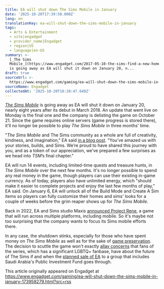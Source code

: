 ```yaml
---
title: EA will shut down The Sims Mobile in January
date: '2025-10-20T17:39:58.000Z'
lang: en
translationKey: ea-will-shut-down-the-sims-mobile-in-january
tags:
  - Arts & Entertainment
  - site|engadget
  - provider_name|Engadget
  - region|US
  - language|en-US
summary: >-
  [_The Sims
  Mobile_](https://www.engadget.com/2017-05-10-the-sims-find-a-new-home-on-ios-and-android.html)
  is going away as EA will shut it down on January 20, n...
draft: true
sourceUrl: >-
  https://www.engadget.com/gaming/ea-will-shut-down-the-sims-mobile-in-january-173958279.html?src=rss
sourceName: Engadget
collectedAt: '2025-10-20T18:20:47.640Z'
---
```

[_The Sims Mobile_](https://www.engadget.com/2017-05-10-the-sims-find-a-new-home-on-ios-and-android.html) is going away as EA will shut it down on January 20, nearly eight years after its debut in March 2018. An update that went live on Monday is the final one and the company is delisting the game on October 21. Since the game requires online servers (game progress is stored there), it'll no longer be possible to play _The Sims Mobile_ in three months' time.

"_The Sims Mobile_ and The Sims community as a whole are full of creativity, kindness, and imagination," EA said [in a blog post](https://www.ea.com/games/the-sims/the-sims-mobile/news/final-update). "You’ve amazed us with your stories, builds, and Sims. We’re proud to have shared this journey with you, and as a token of our appreciation, we’ve prepared a few surprises as we head into _TSM_’s final chapter."

EA will run 14 events, including limited-time quests and treasure hunts, in _The Sims Mobile_ over the next few months. It's no longer possible to spend any real money in the game, though players can use their existing in-game currency. As of today, players also have unlimited energy, which "should make it easier to complete projects and enjoy the last few months of play," EA said. On January 6, EA will unlock all of the Build Mode and Create A Sim items so players can fully customize their homes and sims' looks for a couple of weeks before the grim reaper shows up for _The Sims Mobile._

Back in 2022, EA and Sims studio Maxis [announced Project Rene](https://www.engadget.com/the-sims-5-cross-platform-project-rene-ea-maxis-mobile-freeplay-185822870.html), a game that will run across multiple platforms, including mobile. So it's maybe not too surprising that the company wants to focus its Sims mobile efforts there.

In any case, the shutdown stinks, especially for those who have spent money on _The Sims Mobile_ as well as for the sake of [game preservation](https://www.engadget.com/gaming/the-stop-killing-games-movement-is-nearing-an-official-meeting-with-eu-lawmakers-191535413.html). The decision to scuttle the game won't exactly [allay concerns](https://slate.com/technology/2025/10/the-sims-electronic-arts-games-jared-kushner-saudi-arabia.html) that fans of the series, which has a significant LGBTQ+ fanbase, have about the future of The Sims if and when the [planned sale of EA](https://www.engadget.com/the-sims-5-cross-platform-project-rene-ea-maxis-mobile-freeplay-185822870.html) to a group that includes Saudi Arabia's Public Investment Fund goes through.

This article originally appeared on Engadget at https://www.engadget.com/gaming/ea-will-shut-down-the-sims-mobile-in-january-173958279.html?src=rss
